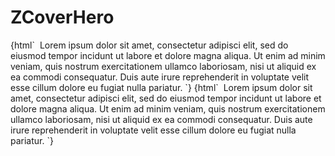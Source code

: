 
<Meta title="ZCoverHero" component="z-cover-hero" />

# ZCoverHero

<Preview>
  <Story name="ZCoverHero overlay">
    {html`
      <z-cover-hero
        variant="overlay"
        style="--cover-hero-height:500px;"
      >
        <img slot="cover" src="https://miro.medium.com/max/2560/1*q8Lf442Gq2Wrb2aNr3urVg.jpeg" alt="" />
        <span slot="content">
          Lorem ipsum dolor sit amet, consectetur adipisci elit, sed do eiusmod tempor incidunt ut labore et dolore magna aliqua.
          Ut enim ad minim veniam, quis nostrum exercitationem ullamco laboriosam, nisi ut aliquid ex ea commodi consequatur.
          Duis aute irure reprehenderit in voluptate velit esse cillum dolore eu fugiat nulla pariatur.
        </span>
      </z-cover-hero>
    `}
  </Story>
</Preview>

<Preview>
  <Story name="ZCoverHero stacked">
    {html`
      <z-cover-hero
        variant="stacked"
        .position="${select("position", CoverHeroContentPosition, "top")}"
      >
        <img slot="cover" src="https://miro.medium.com/max/2560/1*q8Lf442Gq2Wrb2aNr3urVg.jpeg" alt="" />
        <span slot="content">
          Lorem ipsum dolor sit amet, consectetur adipisci elit, sed do eiusmod tempor incidunt ut labore et dolore magna aliqua.
          Ut enim ad minim veniam, quis nostrum exercitationem ullamco laboriosam, nisi ut aliquid ex ea commodi consequatur.
          Duis aute irure reprehenderit in voluptate velit esse cillum dolore eu fugiat nulla pariatur.
        </span>
      </z-cover-hero>
    `}
  </Story>
</Preview>

<Props of="z-cover-hero" />

